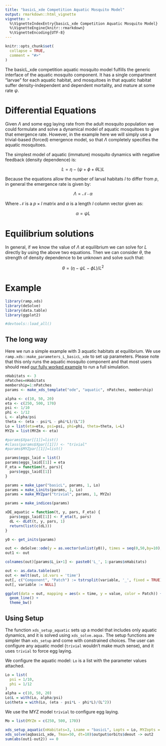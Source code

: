 ```yaml
---
title: "basicL_xde Competition Aquatic Mosquito Model"
output: rmarkdown::html_vignette
vignette: >
  %\VignetteIndexEntry{basicL_xde Competition Aquatic Mosquito Model}
  %\VignetteEngine{knitr::rmarkdown}
  %\VignetteEncoding{UTF-8}
---
```


```r
knitr::opts_chunk$set(
  collapse = TRUE,
  comment = "#>"
)
```

The basicL_xde competition aquatic mosquito model fulfills the generic interface of the aquatic mosquito component. It has a single compartment "larvae" for each aquatic habitat, and mosquitoes in that aquatic habitat suffer density-independent and dependent mortality, and mature at some rate $\psi$.

# Differential Equations

Given $\Lambda$ and some egg laying rate from the adult mosquito population we could formulate and solve a dynamical model of aquatic mosquitoes to give that emergence rate. However, in the example here we will simply use a trivial-based (forced) emergence model, so that $\Lambda$ completely specifies the aquatic mosquitoes.

The simplest model of aquatic (immature) mosquito dynamics with negative feedback (density dependence) is:

$$
\dot{L} = \eta - (\psi+\phi+\theta L)L
$$

Because the equations allow the number of larval habitats $l$ to differ from $p$, in general the emergence rate is given by:

$$
\Lambda = \mathcal{N}\cdot \alpha
$$

Where $\mathcal{N}$ is a $p\times l$ matrix and $\alpha$ is a length $l$ column vector given as:

$$
\alpha = \psi L
$$

# Equilibrium solutions

In general, if we know the value of $\Lambda$ at equilibrium we can solve for $L$ directly by using the above two equations. Then we can consider $\theta$, the strength of density dependence to be unknown and solve such that:

$$
\theta = (\eta - \psi L - \phi L) / L^2
$$

# Example

```r
library(ramp.xds)
library(deSolve)
library(data.table)
library(ggplot2)
```



```r
#devtools::load_all()
```

## The long way 

Here we run a simple example with 3 aquatic habitats at equilibrium. We use `ramp.xds::make_parameters_L_basicL_xde` to
set up parameters. Please note that this only runs the aquatic mosquito component and that most users should read [our fully worked example](ex_534.html) to run a full simulation.

```r
nHabitats <- 3
nPatches=nHabitats
membership=1:nPatches
params <- make_xds_template("ode", "aquatic", nPatches, membership)
```


```r
alpha <- c(10, 50, 20)
eta <- c(250, 500, 170)
psi <- 1/10
phi <- 1/12
L <- alpha/psi
theta <- (eta - psi*L - phi*L)/(L^2)
Lo = list(eta=eta, psi=psi, phi=phi, theta=theta, L=L)
MYZo = list(MYZm <- eta) 
```

```r
#params$Xpar[[1]]=list() 
#class(params$Xpar[[1]]) <- "trivial"
#params$MYZpar[[1]]=list() 

params$eggs_laid = list() 
params$eggs_laid[[1]] = eta 
F_eta = function(t, pars){
  pars$eggs_laid[[1]]
}

params = make_Lpar("basicL", params, 1, Lo)
params = make_Linits(params, 1, Lo)
params = make_MYZpar("trivial", params, 1, MYZo)

params = make_indices(params)
```

```r
xDE_aquatic = function(t, y, pars, F_eta) {
  pars$eggs_laid[[1]] <- F_eta(t, pars)
  dL <- dLdt(t, y, pars, 1)
  return(list(c(dL)))
}
```

```r
y0 <- get_inits(params) 

out <- deSolve::ode(y = as.vector(unlist(y0)), times = seq(0,50,by=10), xDE_aquatic, parms = params, method = 'lsoda', F_eta = F_eta) 
out1 <- out
``` 

```r
colnames(out)[params$L_ix+1] <- paste0('L_', 1:params$nHabitats)

out <- as.data.table(out)
out <- melt(out, id.vars = 'time')
out[, c("Component", "Patch") := tstrsplit(variable, '_', fixed = TRUE)]
out[, variable := NULL]

ggplot(data = out, mapping = aes(x = time, y = value, color = Patch)) +
  geom_line() +
  theme_bw()
```

## Using Setup

The function `xds_setup_aquatic` sets up a model that includes only aquatic dynamics, and it is solved using `xds_solve.aqua.`  The setup functions are simpler than `xds_setup` and come with constrained choices. The user can configure any aquatic model (`trivial` wouldn't make much sense), and it uses `trivial` to force egg laying.  

We configure the aquatic model: `Lo` is a list with the parameter values attached.  

```r
Lo = list(
  psi = 1/10, 
  phi = 1/12
)
alpha = c(10, 50, 20)
Lo$L = with(Lo, alpha/psi) 
Lo$theta = with(Lo, (eta - psi*L - phi*L)/(L^2))
```

We use the MYZ model `trivial` to configure egg laying.

```r
Mo = list(MYZm = c(250, 500, 170))
```


```r
xds_setup_aquatic(nHabitats=3, Lname = "basicL", Lopts = Lo, MYZopts = Mo) -> aqbasicL_xde
xds_solve(aqbasicL_xde, Tmax=50, dt=10)$output$orbits$deout -> out2
sum(abs(out1-out2)) == 0
``` 



